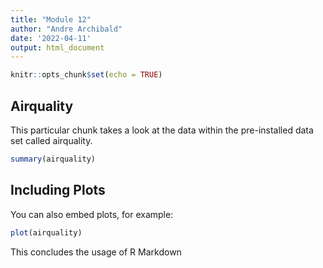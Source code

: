 ```yaml
---
title: "Module 12"
author: "Andre Archibald"
date: '2022-04-11'
output: html_document
---
```


```r
knitr::opts_chunk$set(echo = TRUE)
```

## Airquality
This particular chunk takes a look at the data within the pre-installed data set called airquality.



```r
summary(airquality)
```

## Including Plots

You can also embed plots, for example:

```r
plot(airquality)
```

This concludes the usage of R Markdown
